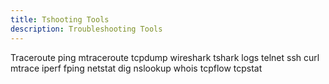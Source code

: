 ```yaml
---
title: Tshooting Tools
description: Troubleshooting Tools
---
```


Traceroute
ping 
mtraceroute
tcpdump
wireshark
tshark
logs
telnet
ssh 
curl
mtrace 
iperf
fping
netstat
dig
nslookup
whois
tcpflow
tcpstat